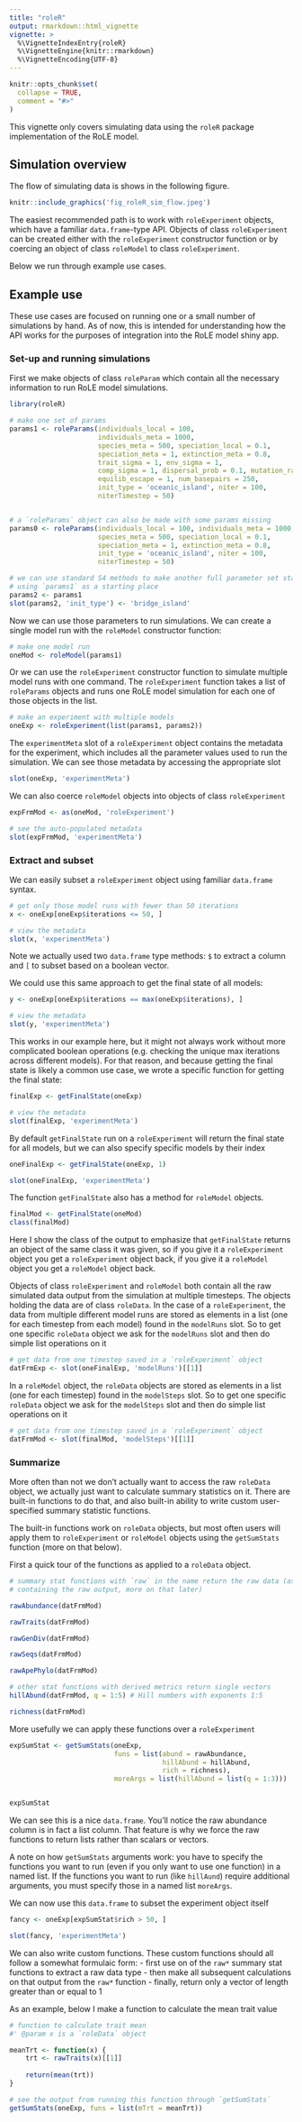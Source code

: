 ```yaml
---
title: "roleR"
output: rmarkdown::html_vignette
vignette: >
  %\VignetteIndexEntry{roleR}
  %\VignetteEngine{knitr::rmarkdown}
  %\VignetteEncoding{UTF-8}
---
```


```r
knitr::opts_chunk$set(
  collapse = TRUE,
  comment = "#>"
)
```


This vignette only covers simulating data using the `roleR` package implementation of the RoLE model.

## Simulation overview

The flow of simulating data is shows in the following figure.

```r
knitr::include_graphics('fig_roleR_sim_flow.jpeg')
```


The easiest recommended path is to work with `roleExperiment` objects, which have a familiar `data.frame`-type API.  Objects of class `roleExperiment` can be created either with the `roleExperiment` constructor function or by coercing an object of class `roleModel` to class `roleExperiment`.

Below we run through example use cases.

## Example use

These use cases are focused on running one or a small number of simulations by hand. As of now, this is intended for understanding how the API works for the purposes of integration into the RoLE model shiny app.


### Set-up and running simulations

First we make objects of class `roleParam` which contain all the necessary information to run RoLE model simulations.

```r
library(roleR)

# make one set of params
params1 <- roleParams(individuals_local = 100, 
                      individuals_meta = 1000,
                      species_meta = 500, speciation_local = 0.1,
                      speciation_meta = 1, extinction_meta = 0.8,
                      trait_sigma = 1, env_sigma = 1,
                      comp_sigma = 1, dispersal_prob = 0.1, mutation_rate = 0.01,
                      equilib_escape = 1, num_basepairs = 250,
                      init_type = 'oceanic_island', niter = 100,
                      niterTimestep = 50)


# a `roleParams` object can also be made with some params missing
params0 <- roleParams(individuals_local = 100, individuals_meta = 1000,
                      species_meta = 500, speciation_local = 0.1,
                      speciation_meta = 1, extinction_meta = 0.8,
                      init_type = 'oceanic_island', niter = 100,
                      niterTimestep = 50)

# we can use standard S4 methods to make another full parameter set starting 
# using `params1` as a starting place
params2 <- params1
slot(params2, 'init_type') <- 'bridge_island'
```


Now we can use those parameters to run simulations.  We can create a single model run with the `roleModel` constructor function:

```r
# make one model run
oneMod <- roleModel(params1)
```

Or we can use the `roleExperiment` constructor function to simulate multiple model runs with one command.  The `roleExperiment` function takes a list of `roleParams` objects and runs one RoLE model simulation for each one of those objects in the list.

```r
# make an experiment with multiple models
oneExp <- roleExperiment(list(params1, params2))
```


The `experimentMeta` slot of a `roleExperiment` object contains the metadata for the experiment, which includes all the parameter values used to run the simulation.  We can see those metadata by accessing the appropriate slot

```r
slot(oneExp, 'experimentMeta')
```


We can also coerce `roleModel` objects into objects of class `roleExperiment`

```r
expFrmMod <- as(oneMod, 'roleExperiment')

# see the auto-populated metadata
slot(expFrmMod, 'experimentMeta')
```

### Extract and subset

We can easily subset a `roleExperiment` object using familiar `data.frame` syntax.

```r
# get only those model runs with fewer than 50 iterations
x <- oneExp[oneExp$iterations <= 50, ]

# view the metadata
slot(x, 'experimentMeta')
```

Note we actually used two `data.frame` type methods: `$` to extract a column and `[` to subset based on a boolean vector.

We could use this same approach to get the final state of all models:

```r
y <- oneExp[oneExp$iterations == max(oneExp$iterations), ]

# view the metadata
slot(y, 'experimentMeta')
```

This works in our example here, but it might not always work without more complicated boolean operations (e.g. checking the unique max iterations across different models). For that reason, and because getting the final state is likely a common use case, we wrote a specific function for getting the final state:

```r
finalExp <- getFinalState(oneExp)

# view the metadata
slot(finalExp, 'experimentMeta')
```

By default `getFinalState` run on a `roleExperiment` will return the final state for all models, but we can also specify specific models by their index

```r
oneFinalExp <- getFinalState(oneExp, 1)

slot(oneFinalExp, 'experimentMeta')
```

The function `getFinalState` also has a method for `roleModel` objects.

```r
finalMod <- getFinalState(oneMod)
class(finalMod)
```

Here I show the class of the output to emphasize that `getFinalState` returns an object of the same class it was given, so if you give it a `roleExperiment` object you get a `roleExperiment` object back, if you give it a `roleModel` object you get a `roleModel` object back.

Objects of class `roleExperiment` and `roleModel` both contain all the raw simulated data output from the simulation at multiple timesteps.  The objects holding the data are of class `roleData`. In the case of a `roleExperiment`, the data from multiple different model runs are stored as elements in a list (one for each timestep from each model) found in the `modelRuns` slot. So to get one specific `roleData` object we ask for the `modelRuns` slot and then do simple list operations on it

```r
# get data from one timestep saved in a `roleExperiment` object
datFrmExp <- slot(oneFinalExp, 'modelRuns')[[1]]
```


In a `roleModel` object, the `roleData` objects are stored as elements in a list (one for each timestep) found in the `modelSteps` slot. So to get one specific `roleData` object we ask for the `modelSteps` slot and then do simple list operations on it

```r
# get data from one timestep saved in a `roleExperiment` object
datFrmMod <- slot(finalMod, 'modelSteps')[[1]]
```


### Summarize

More often than not we don't actually want to access the raw `roleData` object, we actually just want to calculate summary statistics on it.  There are built-in functions to do that, and also built-in ability to write custom user-specified summary statistic functions.

The built-in functions work on `roleData` objects, but most often users will apply them to `roleExperiment` or `roleModel` objects using the `getSumStats` function (more on that below).

First a quick tour of the functions as applied to a `roleData` object.

```r
# summary stat functions with `raw` in the name return the raw data (as a list
# containing the raw output, more on that later)

rawAbundance(datFrmMod)

rawTraits(datFrmMod)

rawGenDiv(datFrmMod)

rawSeqs(datFrmMod)

rawApePhylo(datFrmMod)

# other stat functions with derived metrics return single vectors 
hillAbund(datFrmMod, q = 1:5) # Hill numbers with exponents 1:5

richness(datFrmMod)
```


More usefully we can apply these functions over a `roleExperiment`

```r
expSumStat <- getSumStats(oneExp, 
                          funs = list(abund = rawAbundance, 
                                      hillAbund = hillAbund, 
                                      rich = richness), 
                          moreArgs = list(hillAbund = list(q = 1:3)))


expSumStat
```

We can see this is a nice `data.frame`.  You'll notice the raw abundance column is in fact a list column.  That feature is why we force the raw functions to return lists rather than scalars or vectors.

A note on how `getSumStats` arguments work: you have to specify the functions you want to run (even if you only want to use one function) in a named list.  If the functions you want to run (like `hillAund`) require additional arguments, you must specify those in a named list `moreArgs`.

We can now use this `data.frame` to subset the experiment object itself

```r
fancy <- oneExp[expSumStat$rich > 50, ]

slot(fancy, 'experimentMeta')
```


We can also write custom functions.  These custom functions should all follow a somewhat formulaic form:
- first use on of the `raw*` summary stat functions to extract a raw data type 
- then make all subsequent calculations on that output from the `raw*` function
- finally, return only a vector of length greater than or equal to 1

As an example, below I make a function to calculate the mean trait value


```r
# function to calculate trait mean 
#' @param x is a `roleData` object

meanTrt <- function(x) {
    trt <- rawTraits(x)[[1]]
    
    return(mean(trt))
}

# see the output from running this function through `getSumStats`
getSumStats(oneExp, funs = list(mTrt = meanTrt))
```

